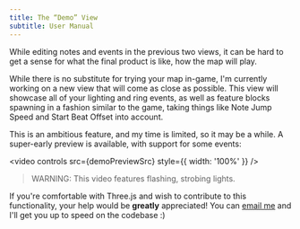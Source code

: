 ```yaml
---
title: The “Demo” View
subtitle: User Manual
---
```



While editing notes and events in the previous two views, it can be hard to get a sense for what the final product is like, how the map will play.

While there is no substitute for trying your map in-game, I'm currently working on a new view that will come as close as possible. This view will showcase all of your lighting and ring events, as well as feature blocks spawning in a fashion similar to the game, taking things like Note Jump Speed and Start Beat Offset into account.

This is an ambitious feature, and my time is limited, so it may be a while. A super-early preview is available, with support for some events:


<video controls src={demoPreviewSrc} style={{ width: '100%' }} />

> WARNING: This video features flashing, strobing lights.

If you're comfortable with Three.js and wish to contribute to this functionality, your help would be **greatly** appreciated! You can [email me](mailto:joshwcomeau@gmail.com) and I'll get you up to speed on the codebase :)

<PreviousNextBar currentPageId="demo-view" />
